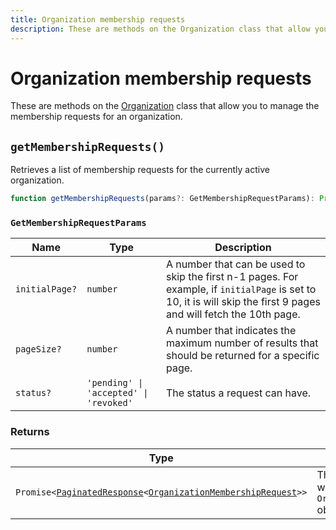```yaml
---
title: Organization membership requests
description: These are methods on the Organization class that allow you to manage the membership requests for an organization.
---
```


# Organization membership requests

These are methods on the [Organization](/docs/references/javascript/organization/organization) class that allow you to manage the membership requests for an organization.

## `getMembershipRequests()`

Retrieves a list of membership requests for the currently active organization.

```typescript
function getMembershipRequests(params?: GetMembershipRequestParams): Promise<PaginatedResources<OrganizationMembershipRequest>>;
```

### `GetMembershipRequestParams`

| Name | Type | Description |
| --- | --- | --- |
| `initialPage?` | `number` | A number that can be used to skip the first n-1 pages. For example, if `initialPage` is set to 10, it is will skip the first 9 pages and will fetch the 10th page. |
| `pageSize?` | `number` | A number that indicates the maximum number of results that should be returned for a specific page. |
| `status?` | `'pending' \| 'accepted' \| 'revoked'` | The status a request can have. |

### Returns

| Type | Description |
| --- | --- |
| <code>Promise\<[PaginatedResponse][pag-res-ref]\<[OrganizationMembershipRequest][mem-request-ref]\>></code> | This method returns a `Promise` which resolves with a list of `OrganizationMembershipRequest` objects. |

[mem-request-ref]: /docs/references/javascript/organization-membership-request
[pag-res-ref]: /docs/references/javascript/types/clerk-paginated-response